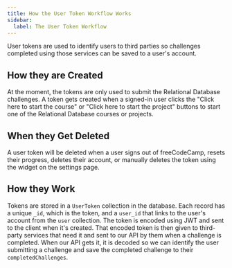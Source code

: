 ```yaml
---
title: How the User Token Workflow Works
sidebar:
  label: The User Token Workflow
---
```


User tokens are used to identify users to third parties so challenges completed using those services can be saved to a user's account.

## How they are Created

At the moment, the tokens are only used to submit the Relational Database challenges. A token gets created when a signed-in user clicks the "Click here to start the course" or "Click here to start the project" buttons to start one of the Relational Database courses or projects.

## When they Get Deleted

A user token will be deleted when a user signs out of freeCodeCamp, resets their progress, deletes their account, or manually deletes the token using the widget on the settings page.

## How they Work

Tokens are stored in a `UserToken` collection in the database. Each record has a unique `_id`, which is the token, and a `user_id` that links to the user's account from the `user` collection. The token is encoded using JWT and sent to the client when it's created. That encoded token is then given to third-party services that need it and sent to our API by them when a challenge is completed. When our API gets it, it is decoded so we can identify the user submitting a challenge and save the completed challenge to their `completedChallenges`.
